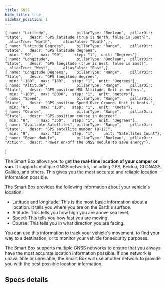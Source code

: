 ```yaml
---
title: GNSS
hide_title: true
sidebar_position: 1
---
```


<!--
 FROM   @site/src/components/templates/PageSpecification
 VER    1.0.3
-->


    { name: "Latitude",             pillarType: "Boolean",  pillarDir: "State",   descr: "GPS latitude (true is North, false is South)",
      aliasTrue: "North",     aliasFalse: "South",},
    { name: "Latitude Degrees",     pillarType: "Range",    pillarDir: "State",   descr: "GPS latitude degrees",
      min: "-90",   max: "90",     step: "1",  unit: "Degrees"},
    { name: "Longitude",            pillarType: "Boolean",  pillarDir: "State",   descr: "GPS longitude (true is West, false is East)",
      aliasTrue: "West",      aliasFalse: "East",},
    { name: "Longitude Degrees",    pillarType: "Range",    pillarDir: "State",   descr: "GPS longitude degrees",
      min: "-180",  max: "180",   step: "1",  unit: "Degrees"},
    { name: "Altitude",             pillarType: "Range",    pillarDir: "State",   descr: "GPS position MSL Altitude. Unit is meters.",
      min: "-100",  max: "8000",  step: "1",  unit: "meters"},
    { name: "Speed",                pillarType: "Range",    pillarDir: "State",   descr: "GPS position Speed Over Ground. Unit is knots.",
      min: "0",     max: "150",   step: "1",  unit: "Knots"},
    { name: "Course",               pillarType: "Range",    pillarDir: "State",   descr: "GPS position course in degrees",
      min: "0",     max: "360",   step: "1",  unit: "Degrees"},
    { name: "Available Satellites", pillarType: "Range",    pillarDir: "State",   descr: "GPS satellite number (0-12)",
      min: "0",     max: "12",    step: "1",    unit: "Satellites Count"},
    { name: "Power Module",         pillarType: "Boolean",  pillarDir: "Action",  descr: "Power on/off the GNSS module to save energy"},
]


<!-- { name: "Longitude Degrees",    pillarType: "Range",    pillarDir: 	"State",  descr: "GPS longitude degrees", -->
<!--   min: "???",   max: "???",     step: "???",  unit: [{key: "1", val: "aaa"}, {key: "2", val: "bbb"}, {key: "3", val: "ccc"}]}, -->

<SpecificationTitle
  name={specs_group_name} />

<SpecificationHeader
  name={specs_group_name}
  pillars={specs_group_pillars} >

The Smart Box allows you to get <b>the real-time location of your camper or
van</b>. It supports multiple GNSS networks, including GPS, Beidou, GLONASS,
Galileo, and others. This gives you the most accurate and reliable location
information possible.

</SpecificationHeader>

The Smart Box provides the following information about your vehicle's location:

* Latitude and longitude: This is the most basic information about a location. It
tells you where you are on the Earth's surface.
* Altitude: This tells you how high you are above sea level.
* Speed: This tells you how fast you are moving.
* Course: This tells you in what direction you are facing.

You can use this information to track your vehicle's movement, to find your way
to a destination, or to monitor your vehicle for security purposes.

The Smart Box supports multiple GNSS networks to ensure that you always have the
most accurate location information possible. If one network is unavailable or
unreliable, the Smart Box will use another network to provide you with the best
possible location information.

## Specs details

<SpecificationDetails
  name={specs_group_name}
  group_path={specs_group_path}
  pillars={specs_group_pillars} />
